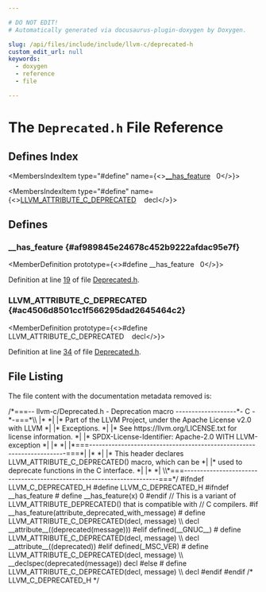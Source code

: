```yaml
---

# DO NOT EDIT!
# Automatically generated via docusaurus-plugin-doxygen by Doxygen.

slug: /api/files/include/include/llvm-c/deprecated-h
custom_edit_url: null
keywords:
  - doxygen
  - reference
  - file

---
```





# The `Deprecated.h` File Reference

<DoxygenPage pluginConfig={pluginConfig}>



## Defines Index

<MembersIndex>

<MembersIndexItem
  type="#define"
  name={<><a href="#af989845e24678c452b9222afdac95e7f">&#95;&#95;has&#95;feature</a>&nbsp;&nbsp;&nbsp;0</>}>
</MembersIndexItem>

<MembersIndexItem
  type="#define"
  name={<><a href="#ac4506d8501cc1f566295dad2645464c2">LLVM&#95;ATTRIBUTE&#95;C&#95;DEPRECATED</a>&nbsp;&nbsp;&nbsp;  decl</>}>
</MembersIndexItem>

</MembersIndex>


<SectionDefinition>

## Defines

### &#95;&#95;has&#95;feature {#af989845e24678c452b9222afdac95e7f}

<MemberDefinition
  prototype={<>#define &#95;&#95;has&#95;feature&nbsp;&nbsp;&nbsp;0</>}>

Definition at line <a href="#l00019">19</a> of file <a href="/docs/api/files/include/include/llvm-c/deprecated-h">Deprecated.h</a>.
</MemberDefinition>

### LLVM&#95;ATTRIBUTE&#95;C&#95;DEPRECATED {#ac4506d8501cc1f566295dad2645464c2}

<MemberDefinition
  prototype={<>#define LLVM&#95;ATTRIBUTE&#95;C&#95;DEPRECATED&nbsp;&nbsp;&nbsp;  decl</>}>

Definition at line <a href="#l00034">34</a> of file <a href="/docs/api/files/include/include/llvm-c/deprecated-h">Deprecated.h</a>.
</MemberDefinition>

</SectionDefinition>

## File Listing

The file content with the documentation metadata removed is:

<ProgramListing>

<Link id="l00001" /><CodeLine lineNumber="1"><Highlight kind="comment">/&#42;===-- llvm-c/Deprecated.h - Deprecation macro -------------------&#42;- C -&#42;-===&#42;\\</Highlight></CodeLine>
<Link id="l00002" /><CodeLine lineNumber="2"><Highlight kind="comment">|&#42;                                                                            &#42;|</Highlight></CodeLine>
<Link id="l00003" /><CodeLine lineNumber="3"><Highlight kind="comment">|&#42; Part of the LLVM Project, under the Apache License v2.0 with LLVM          &#42;|</Highlight></CodeLine>
<Link id="l00004" /><CodeLine lineNumber="4"><Highlight kind="comment">|&#42; Exceptions.                                                                &#42;|</Highlight></CodeLine>
<Link id="l00005" /><CodeLine lineNumber="5"><Highlight kind="comment">|&#42; See https://llvm.org/LICENSE.txt for license information.                  &#42;|</Highlight></CodeLine>
<Link id="l00006" /><CodeLine lineNumber="6"><Highlight kind="comment">|&#42; SPDX-License-Identifier: Apache-2.0 WITH LLVM-exception                    &#42;|</Highlight></CodeLine>
<Link id="l00007" /><CodeLine lineNumber="7"><Highlight kind="comment">|&#42;                                                                            &#42;|</Highlight></CodeLine>
<Link id="l00008" /><CodeLine lineNumber="8"><Highlight kind="comment">|&#42;===----------------------------------------------------------------------===&#42;|</Highlight></CodeLine>
<Link id="l00009" /><CodeLine lineNumber="9"><Highlight kind="comment">|&#42;                                                                            &#42;|</Highlight></CodeLine>
<Link id="l00010" /><CodeLine lineNumber="10"><Highlight kind="comment">|&#42; This header declares LLVM&#95;ATTRIBUTE&#95;C&#95;DEPRECATED() macro, which can be     &#42;|</Highlight></CodeLine>
<Link id="l00011" /><CodeLine lineNumber="11"><Highlight kind="comment">|&#42; used to deprecate functions in the C interface.                            &#42;|</Highlight></CodeLine>
<Link id="l00012" /><CodeLine lineNumber="12"><Highlight kind="comment">|&#42;                                                                            &#42;|</Highlight></CodeLine>
<Link id="l00013" /><CodeLine lineNumber="13"><Highlight kind="comment">\\&#42;===----------------------------------------------------------------------===&#42;/</Highlight><Highlight kind="normal"></Highlight></CodeLine>
<Link id="l00014" /><CodeLine lineNumber="14"><Highlight kind="normal"></Highlight></CodeLine>
<Link id="l00015" /><CodeLine lineNumber="15"><Highlight kind="normal"></Highlight><Highlight kind="preprocessor">#ifndef LLVM&#95;C&#95;DEPRECATED&#95;H</Highlight><Highlight kind="normal"></Highlight></CodeLine>
<Link id="l00016" /><CodeLine lineNumber="16"><Highlight kind="normal"></Highlight><Highlight kind="preprocessor">#define LLVM&#95;C&#95;DEPRECATED&#95;H</Highlight><Highlight kind="normal"></Highlight></CodeLine>
<Link id="l00017" /><CodeLine lineNumber="17"><Highlight kind="normal"></Highlight></CodeLine>
<Link id="l00018" /><CodeLine lineNumber="18"><Highlight kind="normal"></Highlight><Highlight kind="preprocessor">#ifndef &#95;&#95;has&#95;feature</Highlight><Highlight kind="normal"></Highlight></CodeLine>
<Link id="l00019" /><CodeLine lineNumber="19" lineLink="#af989845e24678c452b9222afdac95e7f"><Highlight kind="normal"></Highlight><Highlight kind="preprocessor"># define &#95;&#95;has&#95;feature(x) 0</Highlight><Highlight kind="normal"></Highlight></CodeLine>
<Link id="l00020" /><CodeLine lineNumber="20"><Highlight kind="normal"></Highlight><Highlight kind="preprocessor">#endif</Highlight><Highlight kind="normal"></Highlight></CodeLine>
<Link id="l00021" /><CodeLine lineNumber="21"><Highlight kind="normal"></Highlight></CodeLine>
<Link id="l00022" /><CodeLine lineNumber="22"><Highlight kind="normal"></Highlight><Highlight kind="comment">// This is a variant of LLVM&#95;ATTRIBUTE&#95;DEPRECATED() that is compatible with</Highlight><Highlight kind="normal"></Highlight></CodeLine>
<Link id="l00023" /><CodeLine lineNumber="23"><Highlight kind="normal"></Highlight><Highlight kind="comment">// C compilers.</Highlight><Highlight kind="normal"></Highlight></CodeLine>
<Link id="l00024" /><CodeLine lineNumber="24"><Highlight kind="normal"></Highlight><Highlight kind="preprocessor">#if &#95;&#95;has&#95;feature(attribute&#95;deprecated&#95;with&#95;message)</Highlight><Highlight kind="normal"></Highlight></CodeLine>
<Link id="l00025" /><CodeLine lineNumber="25"><Highlight kind="normal"></Highlight><Highlight kind="preprocessor"># define LLVM&#95;ATTRIBUTE&#95;C&#95;DEPRECATED(decl, message) \\</Highlight></CodeLine>
<Link id="l00026" /><CodeLine lineNumber="26"><Highlight kind="preprocessor">  decl &#95;&#95;attribute&#95;&#95;((deprecated(message)))</Highlight><Highlight kind="normal"></Highlight></CodeLine>
<Link id="l00027" /><CodeLine lineNumber="27"><Highlight kind="normal"></Highlight><Highlight kind="preprocessor">#elif defined(&#95;&#95;GNUC&#95;&#95;)</Highlight><Highlight kind="normal"></Highlight></CodeLine>
<Link id="l00028" /><CodeLine lineNumber="28"><Highlight kind="normal"></Highlight><Highlight kind="preprocessor"># define LLVM&#95;ATTRIBUTE&#95;C&#95;DEPRECATED(decl, message) \\</Highlight></CodeLine>
<Link id="l00029" /><CodeLine lineNumber="29"><Highlight kind="preprocessor">  decl &#95;&#95;attribute&#95;&#95;((deprecated))</Highlight><Highlight kind="normal"></Highlight></CodeLine>
<Link id="l00030" /><CodeLine lineNumber="30"><Highlight kind="normal"></Highlight><Highlight kind="preprocessor">#elif defined(&#95;MSC&#95;VER)</Highlight><Highlight kind="normal"></Highlight></CodeLine>
<Link id="l00031" /><CodeLine lineNumber="31"><Highlight kind="normal"></Highlight><Highlight kind="preprocessor"># define LLVM&#95;ATTRIBUTE&#95;C&#95;DEPRECATED(decl, message) \\</Highlight></CodeLine>
<Link id="l00032" /><CodeLine lineNumber="32"><Highlight kind="preprocessor">  &#95;&#95;declspec(deprecated(message)) decl</Highlight><Highlight kind="normal"></Highlight></CodeLine>
<Link id="l00033" /><CodeLine lineNumber="33"><Highlight kind="normal"></Highlight><Highlight kind="preprocessor">#else</Highlight><Highlight kind="normal"></Highlight></CodeLine>
<Link id="l00034" /><CodeLine lineNumber="34" lineLink="#ac4506d8501cc1f566295dad2645464c2"><Highlight kind="normal"></Highlight><Highlight kind="preprocessor"># define LLVM&#95;ATTRIBUTE&#95;C&#95;DEPRECATED(decl, message) \\</Highlight></CodeLine>
<Link id="l00035" /><CodeLine lineNumber="35"><Highlight kind="preprocessor">  decl</Highlight><Highlight kind="normal"></Highlight></CodeLine>
<Link id="l00036" /><CodeLine lineNumber="36"><Highlight kind="normal"></Highlight><Highlight kind="preprocessor">#endif</Highlight><Highlight kind="normal"></Highlight></CodeLine>
<Link id="l00037" /><CodeLine lineNumber="37"><Highlight kind="normal"></Highlight></CodeLine>
<Link id="l00038" /><CodeLine lineNumber="38"><Highlight kind="normal"></Highlight><Highlight kind="preprocessor">#endif </Highlight><Highlight kind="comment">/&#42; LLVM&#95;C&#95;DEPRECATED&#95;H &#42;/</Highlight><Highlight kind="preprocessor"></Highlight></CodeLine>

</ProgramListing>


</DoxygenPage>
